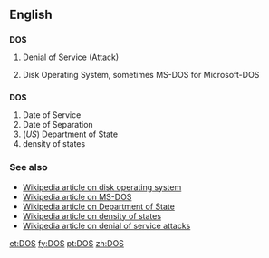 ==English==
==={{acronym}}===
'''DOS'''

#{{computing}} Denial of Service (Attack)
#{{computing}} Disk Operating System, sometimes MS-DOS for Microsoft-DOS

==={{initialism}}===
'''DOS'''

#Date of Service
#Date of Separation
#(''US'') Department of State
#density of states

===See also===
*[[w:DOS_%28disambiguation%29|Wikipedia article on disk operating system]]
*[[w:MS-DOS|Wikipedia article on MS-DOS]]
*[[w:United States Department of State|Wikipedia article on Department of State]]
*[[w:Density_of_states|Wikipedia article on density of states]]
*[[w:Denial_of_Service|Wikipedia article on denial of service attacks]]

[[et:DOS]]
[[fy:DOS]]
[[pt:DOS]]
[[zh:DOS]]